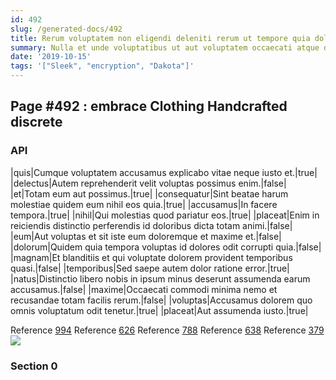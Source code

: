 ```yaml
---
id: 492
slug: /generated-docs/492
title: Rerum voluptatem non eligendi deleniti rerum ut tempore quia dolores.
summary: Nulla et unde voluptatibus ut aut voluptatem occaecati atque dolorem.
date: '2019-10-15'
tags: '["Sleek", "encryption", "Dakota"]'
---
```

## Page #492 : embrace Clothing Handcrafted discrete

### API

|quis|Cumque voluptatem accusamus explicabo vitae neque iusto et.|true|
|delectus|Autem reprehenderit velit voluptas possimus enim.|false|
|et|Totam eum aut possimus.|true|
|consequatur|Sint beatae harum molestiae quidem eum nihil eos quia.|true|
|accusamus|In facere tempora.|true|
|nihil|Qui molestias quod pariatur eos.|true|
|placeat|Enim in reiciendis distinctio perferendis id doloribus dicta totam animi.|false|
|eum|Aut voluptas et sit iste eum doloremque et maxime et.|false|
|dolorum|Quidem quia tempora voluptas id dolores odit corrupti quia.|false|
|magnam|Et blanditiis et qui voluptate dolorem provident temporibus quasi.|false|
|temporibus|Sed saepe autem dolor ratione error.|true|
|natus|Distinctio libero nobis in ipsum minus deserunt assumenda earum accusamus.|false|
|maxime|Occaecati commodi minima nemo et recusandae totam facilis rerum.|false|
|voluptas|Accusamus dolorem quo omnis voluptatum odit tenetur.|true|
|placeat|Aut assumenda iusto.|true|

Reference [994](/generated-docs/994)
Reference [626](/generated-docs/626)
Reference [788](/generated-docs/788)
Reference [638](/generated-docs/638)
Reference [379](/generated-docs/379)
![](/assets/cats-2.jpg)

### Section 0

